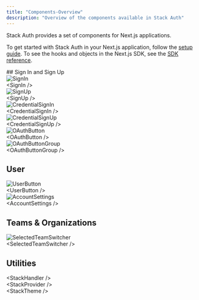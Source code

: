 ```yaml
---
title: "Components-Overview"
description: "Overview of the components available in Stack Auth"
---
```


Stack Auth provides a set of components for Next.js applications.

To get started with Stack Auth in your Next.js application, follow the [setup guide](../getting-started/setup.mdx). To see the hooks and objects in the Next.js SDK, see the [SDK reference](../sdk).

<div className="components-cards">
  ## Sign In and Sign Up

  <CardGroup>
    <Card href="../components/sign-in" >
      <div className="components-card-content">
        <div className="img-wrapper">
          <img src="/imgs/sign-in.png" alt="SignIn" className="stack-200h" />
        </div>
        &lt;SignIn /&gt;
      </div>
    </Card>
    <Card href="../components/sign-up">
      <div className="components-card-content">
        <div className="img-wrapper">
          <img src="/imgs/sign-up.png" alt="SignUp" className="stack-200h" />
        </div>
        &lt;SignUp /&gt;
      </div>
    </Card>
    <Card href="../components/credential-sign-in">
      <div className="components-card-content">
        <div className="img-wrapper">
          <img src="/imgs/credential-sign-in.png" alt="CredentialSignIn" className="stack-150h" />
        </div>
        &lt;CredentialSignIn /&gt;
      </div>
    </Card>
    <Card href="../components/credential-sign-up">
      <div className="components-card-content">
        <div className="img-wrapper">
          <img src="/imgs/credential-sign-up.png" alt="CredentialSignUp" className="stack-200h" />
        </div>
        &lt;CredentialSignUp /&gt;
      </div>
    </Card>
    <Card href="../components/oauth-button">
      <div className="components-card-content">
        <div className="img-wrapper">
          <img src="/imgs/oauth-button.png" alt="OAuthButton" className="stack-50h" />
        </div>
        &lt;OAuthButton /&gt;
      </div>
    </Card>
    <Card href="../components/oauth-button-group">
      <div className="components-card-content">
        <div className="img-wrapper">
          <img src="/imgs/oauth-button-group.png" alt="OAuthButtonGroup" className="stack-200h" />
        </div>
        &lt;OAuthButtonGroup /&gt;
      </div>
    </Card>
  </CardGroup>


  ## User

  <CardGroup>
    <Card href="../components/user-button">
      <div className="components-card-content">
        <div className="img-wrapper">
          <img src="/imgs/user-button.png" alt="UserButton" className="stack-200h" />
        </div>
        &lt;UserButton /&gt;
      </div>
    </Card>
    <Card href="../components/account-settings">
      <div className="components-card-content">
        <div className="img-wrapper">
          <img src="/imgs/account-settings.png" alt="AccountSettings" className="stack-100h" />
        </div>
        &lt;AccountSettings /&gt;
      </div>
    </Card>
  </CardGroup>


  ## Teams & Organizations

  <CardGroup>
    <Card href="../components/selected-team-switcher">
      <div className="components-card-content">
        <div className="img-wrapper">
          <img src="/imgs/selected-team-switcher.png" alt="SelectedTeamSwitcher" className="stack-200h" />
        </div>
        &lt;SelectedTeamSwitcher /&gt;
      </div>
    </Card>
  </CardGroup>

  ## Utilities

  <CardGroup>
    <Card href="../components/stack-handler">
      <div className="components-card-content">
        &lt;StackHandler /&gt;
      </div>
    </Card>
    <Card href="../components/stack-provider">
      <div className="components-card-content">
        &lt;StackProvider /&gt;
      </div>
    </Card>
    <Card href="../components/stack-theme">
      <div className="components-card-content">
        &lt;StackTheme /&gt;
      </div>
    </Card>
  </CardGroup>
</div>

